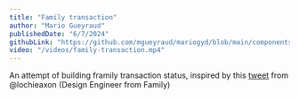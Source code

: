 ```yaml
---
title: "Family transaction"
author: "Mario Gueyraud"
publishedDate: "6/7/2024"
githubLink: "https://github.com/mgueyraud/mariogyd/blob/main/components/lab/FamilyTransaction.tsx"
video: "/videos/family-transaction.mp4"
---
```


An attempt of building framily transaction status, inspired by this [tweet](https://x.com/lochieaxon/status/1700192743576973633) from @lochieaxon (Design Engineer from Family)

<FamilyTransaction />
